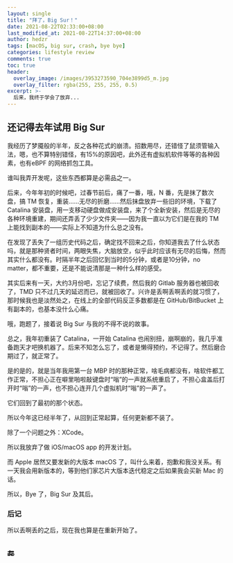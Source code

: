```yaml
---
layout: single
title: "拜了，Big Sur！"
date: 2021-08-22T02:33:00+08:00
last_modified_at: 2021-08-22T14:37:00+08:00
author: hedzr
tags: [macOS, big sur, crash, bye bye]
categories: lifestyle review
comments: true
toc: true
header:
  overlay_image: /images/3953273590_704e3899d5_m.jpg
  overlay_filter: rgba(255, 255, 255, 0.5)
excerpt: >-
  后来，我终于学会了放弃...
---
```


## 还记得去年试用 Big Sur

我经历了梦魇般的半年，反之各种花式的崩溃。招数用尽，还错怪了鼠须管输入法，嗯，也不算特别错怪，有15%的原因吧，此外还有虚拟机软件等等的各种因素，也有eBPF 的网络抓包工具。

谁叫我弄开发呢，这些东西都算是必需品之一。

后来，今年年初的时候吧，过春节前后，痛了一番，哦，N 番，先是抹了数次盘，搞 TM 恢复，重装……无尽的折磨……然后抹盘放弃一些旧的环境，下载了 Catalina 安装盘，用一支移动硬盘做成安装盘，来了个全新安装，然后是无尽的各种环境重建，期间还弄丢了少少文件夹——因为我一直以为它们是在我的 TM 上能找到副本的——实际上不知道为什么总之没有。

在发现了丢失了一组历史代码之后，确定找不回来之后，你知道我去了什么状态吗，就是那种贤者时间，两眼失焦，大脑放空，似乎此时应该有无尽的后悔，然而其实什么都没有。时隔半年之后回忆到当时的5分钟，或者是10分钟，no matter，都不重要，还是不能说清那是一种什么样的感受。

其实后来有一天，大约3月份吧，忘记了续费，然后我的 Gitlab 服务器也被回收了，TMD 只不过几天的延迟而已，就被回收了。兴许是丢啊丢啊丢的就习惯了，那时候我也是淡然处之，在线上的全部代码反正多数都是在 GitHub/BitBucket 上有副本的，也基本没什么心痛。

哦，跑题了，接着说 Big Sur 与我的不得不说的故事。

总之，我年初重装了 Catalina，一开始 Catalina 也闹别扭，崩啊崩的，我几乎准备跑天才吧换机器了。后来不知怎么忘了，或者是懒得预约，不记得了。然后磨合期过了，就正常了。

是的是的，就是当年我用第一台 MBP 时的那种正常，啥毛病都没有，啥软件都工作正常，不担心正在噼里啪啦敲键盘时“嗡”的一声就系统重启了，不担心盒盖后打开时“嗡”的一声，也不担心连开几个虚拟机时“嗡”的一声了。

它们回到了最初的那个状态。

所以今年这已经半年了，从回到正常起算，任何更新都不装了。

除了一个问题之外：XCode。

所以我放弃了做 iOS/macOS app 的开发计划。

而 Apple 居然又要发新的大版本 macOS 了，叫什么来着，抱歉和我没关系。有一天我会用新版本的，等到他们家芯片大版本迭代稳定之后如果我会买新 Mac 的话。

所以，Bye 了，Big Sur 及其后。

### 后记

所以丢啊丢的之后，现在我也算是在重新开始了。

## 🔚
